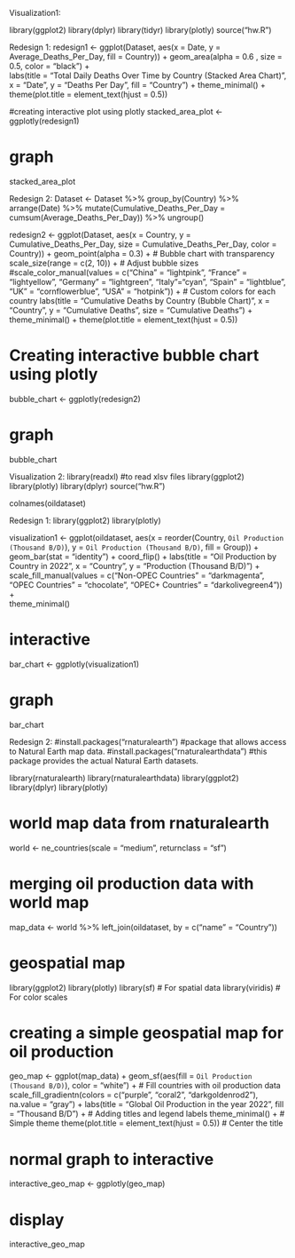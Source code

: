 Visualization1:

library(ggplot2)
library(dplyr)
library(tidyr)
library(plotly)
source("hw.R")


Redesign 1:
redesign1 <- ggplot(Dataset, aes(x = Date, y = Average_Deaths_Per_Day, fill = Country)) +
  geom_area(alpha = 0.6 , size = 0.5, color = "black")  +  
  labs(title = "Total Daily Deaths Over Time by Country (Stacked Area Chart)",
       x = "Date", 
       y = "Deaths Per Day",
       fill = "Country") +
  theme_minimal() +
  theme(plot.title = element_text(hjust = 0.5))

#creating interactive plot using plotly
stacked_area_plot <- ggplotly(redesign1)

# graph
stacked_area_plot



Redesign 2:
Dataset <- Dataset %>%
  group_by(Country) %>%
  arrange(Date) %>%
  mutate(Cumulative_Deaths_Per_Day = cumsum(Average_Deaths_Per_Day)) %>%
  ungroup()

redesign2 <- ggplot(Dataset, aes(x = Country, y = Cumulative_Deaths_Per_Day, 
                                      size = Cumulative_Deaths_Per_Day, color = Country)) +
  geom_point(alpha = 0.3) +  # Bubble chart with transparency
  scale_size(range = c(2, 10)) +  # Adjust bubble sizes
  #scale_color_manual(values = c("China" = "lightpink", "France" = "lightyellow", "Germany" = "lightgreen", "Italy"="cyan", "Spain" = "lightblue", "UK" = "cornflowerblue", "USA" = "hotpink")) +  # Custom colors for each country
  labs(title = "Cumulative Deaths by Country (Bubble Chart)", 
       x = "Country", 
       y = "Cumulative Deaths",
       size = "Cumulative Deaths") +
  theme_minimal() +
  theme(plot.title = element_text(hjust = 0.5))

# Creating interactive bubble chart using plotly
bubble_chart <- ggplotly(redesign2)

# graph
bubble_chart







Visualization 2:
library(readxl) #to read xlsv files
library(ggplot2)
library(plotly)
library(dplyr)
source("hw.R")

colnames(oildataset)


Redesign 1:
library(ggplot2)
library(plotly)

visualization1 <- ggplot(oildataset, aes(x = reorder(Country, `Oil Production (Thousand B/D)`), 
                                         y = `Oil Production (Thousand B/D)`, fill = Group)) +
  geom_bar(stat = "identity") +
  coord_flip() +
  labs(title = "Oil Production by Country in 2022", x = "Country", y = "Production (Thousand B/D)") +
  scale_fill_manual(values = c("Non-OPEC Countries" = "darkmagenta", 
                               "OPEC Countries" = "chocolate", 
                               "OPEC+ Countries" = "darkolivegreen4")) +  
  theme_minimal()

# interactive
bar_chart <- ggplotly(visualization1)

# graph
bar_chart



Redesign 2:
#install.packages("rnaturalearth") #package that allows access to Natural Earth map data.
#install.packages("rnaturalearthdata") #this package provides the actual Natural Earth datasets.


library(rnaturalearth)
library(rnaturalearthdata)
library(ggplot2)
library(dplyr)
library(plotly)

# world map data from rnaturalearth
world <- ne_countries(scale = "medium", returnclass = "sf")

# merging oil production data with world map 
map_data <- world %>%
  left_join(oildataset, by = c("name" = "Country"))

# geospatial map 
library(ggplot2)
library(plotly)
library(sf)        # For spatial data
library(viridis)   # For color scales

# creating a simple geospatial map for oil production
geo_map <- ggplot(map_data) +
  geom_sf(aes(fill = `Oil Production (Thousand B/D)`), color = "white") +  # Fill countries with oil production data
  scale_fill_gradientn(colors = c("purple", "coral2", "darkgoldenrod2"), na.value = "gray") + 
  labs(title = "Global Oil Production in the year 2022", fill = "Thousand B/D") +  # Adding titles and legend labels
  theme_minimal() +  # Simple theme
  theme(plot.title = element_text(hjust = 0.5))  # Center the title

# normal graph to interactive
interactive_geo_map <- ggplotly(geo_map)

# display
interactive_geo_map

